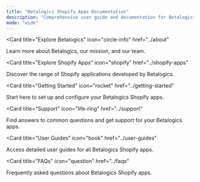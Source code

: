 ```yaml
---
title: "Betalogics Shopify Apps Documentation"
description: "Comprehensive user guide and documentation for Betalogics Shopify applications."
mode: "wide"
---
```


<Card
  title="Explore Betalogics"
  icon="circle-info"
  href="../about"
>
  Learn more about Betalogics, our mission, and our team.
</Card>

<Card
  title="Explore Shopify Apps"
  icon="shopify"
  href="../shopify-apps"
>
  Discover the range of Shopify applications developed by Betalogics.
</Card>

<Card
  title="Getting Started"
  icon="rocket"
  href="../getting-started"
>
  Start here to set up and configure your Betalogics Shopify apps.
</Card>

<Card
  title="Support"
  icon="life-ring"
  href="../support"
>
  Find answers to common questions and get support for your Betalogics apps.
</Card>

<Card
  title="User Guides"
  icon="book"
  href="../user-guides"
>
  Access detailed user guides for all Betalogics Shopify apps.
</Card>

<Card
  title="FAQs"
  icon="question"
  href="../faqs"
>
  Frequently asked questions about Betalogics Shopify apps.
</Card>